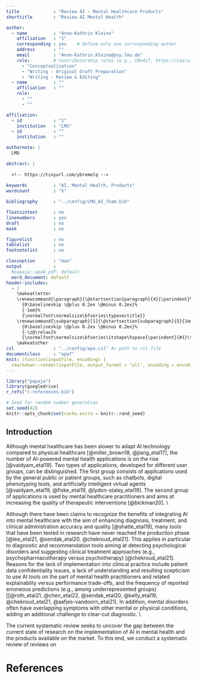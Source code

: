 ```yaml
---
title             : "Review AI - Mental Healthcare Products"
shorttitle        : "Review AI Mental Health"

author: 
  - name          : "Anne-Kathrin Kleine"
    affiliation   : "1"
    corresponding : yes    # Define only one corresponding author
    address       : ""
    email         : "Anne-Kathrin.Kleine@psy.lmu.de"
    role:         # Contributorship roles (e.g., CRediT, https://casrai.org/credit/)
      - "Conceptualization"
      - "Writing - Original Draft Preparation"
      - "Writing - Review & Editing"
  - name          : ""
    affiliation   : ""
    role:
      - ""
      - ""

affiliation:
  - id            : "1"
    institution   : "LMU"
  - id            : ""
    institution   : ""

authornote: |
  LMU

abstract: |
  
  <!-- https://tinyurl.com/ybremelq -->
  
keywords          : "AI, Mental Health, Products"
wordcount         : "X"

bibliography      : "../config/LMU_AI_Team.bib"

floatsintext      : no
linenumbers       : yes
draft             : no
mask              : no

figurelist        : no
tablelist         : no
footnotelist      : no

classoption       : "man"
output            : 
  #papaja::apa6_pdf: default
  word_document: default 
header-includes:
  - |
    \makeatletter
    \renewcommand{\paragraph}{\@startsection{paragraph}{4}{\parindent}%
      {0\baselineskip \@plus 0.2ex \@minus 0.2ex}%
      {-1em}%
      {\normalfont\normalsize\bfseries\typesectitle}}
    \renewcommand{\subparagraph}[1]{\@startsection{subparagraph}{5}{1em}%
      {0\baselineskip \@plus 0.2ex \@minus 0.2ex}%
      {-\z@\relax}%
      {\normalfont\normalsize\bfseries\itshape\hspace{\parindent}{#1}\textit{\addperi}}{\relax}}
    \makeatother
csl               : "../config/apa.csl" #< path to csl file
documentclass     : "apa7"
knit: (function(inputFile, encoding) {
  rmarkdown::render(inputFile, output_format = "all", encoding = encoding, output_dir = "../docs", output_file = "imp_issues") })
---
```


```r
library("papaja")
library(googledrive)
r_refs("r-references.bib")
```

```r
# Seed for random number generation
set.seed(42)
knitr::opts_chunk$set(cache.extra = knitr::rand_seed)
```

## Introduction 

Although mental healthcare has been slower to adapt AI technology compared to physical healthcare [@miller_brown18, @jiang_etal17], the number of AI-powered mental health applications is on the rise [@vaidyam_etal19]. Two types of applications, developed for different user groups, can be distinguished. The first group consists of applications used by the general public or patient groups, such as chatbots, digital phenotyping tools, and artificially intelligent virtual agents [@vaidyam_etal19, @fiske_etal19, @lydon-staley_etal19]. The second group of applications is used by mental healthcare practitioners and aims at increasing the quality of therapeutic interventions [@bickman20]. \\

Although there have been claims to recognize the benefits of integrating AI into mental healthcare with the aim of enhancing diagnosis, treatment, and clinical administration accuracy and quality [@shatte_etal19], many tools that have been tested in research have never reached the production phase [@lee_etal21, @sendak_etal20, @chekroud_etal21]. 
This applies in particular to diagnostic and recommendation tools aiming at detecting psychological disorders and suggesting clinical treatment approaches (e.g., psychopharmacotherapy versus psychotherapy) [@chekroud_etal21]. 
Reasons for the lack of implementation into clinical practice include patient data confidentiality issues, a lack of understanding and resulting scepticism to use AI tools on the part of mental health practitioners and related explainablity versus performance trade-offs, and the frequency of reported erroneous predictions (e.g., among underrepresented groups) [[@roth_etal21, @chen_etal22, @sendak_etal20, @kelly_etal19, @chekroud_etal21, @aafjes-vandoorn_etal21]. 
In addition, mental disorders often have overlapping symptoms with other mental or physical conditions, adding an additional challenge to clear-cut diagnostic. \\

The current systematic review seeks to uncover the gap between the current state of research on the implementation of AI in mental health and the products available on the market.
To this end, we conduct a systematic review of reviews on 






\newpage

# References

::: {#refs custom-style="Bibliography"}
:::
